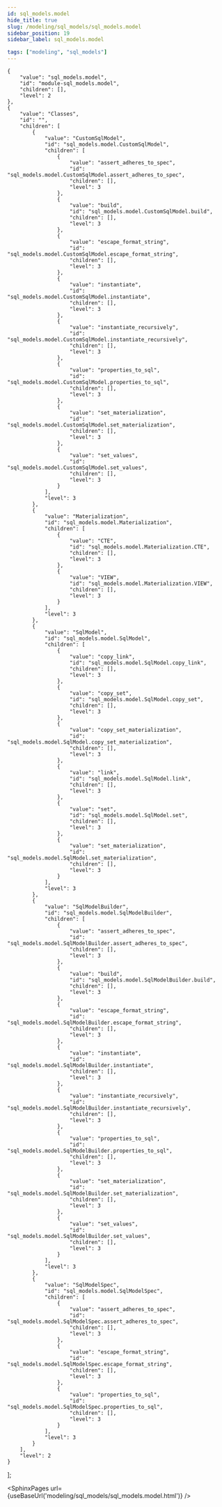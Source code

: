 ```yaml
---
id: sql_models.model
hide_title: true
slug: /modeling/sql_models/sql_models.model
sidebar_position: 19
sidebar_label: sql_models.model

tags: ["modeling", "sql_models"]
---
```


    {
        "value": "sql_models.model",
        "id": "module-sql_models.model",
        "children": [],
        "level": 2
    },
    {
        "value": "Classes",
        "id": "",
        "children": [
            {
                "value": "CustomSqlModel",
                "id": "sql_models.model.CustomSqlModel",
                "children": [
                    {
                        "value": "assert_adheres_to_spec",
                        "id": "sql_models.model.CustomSqlModel.assert_adheres_to_spec",
                        "children": [],
                        "level": 3
                    },
                    {
                        "value": "build",
                        "id": "sql_models.model.CustomSqlModel.build",
                        "children": [],
                        "level": 3
                    },
                    {
                        "value": "escape_format_string",
                        "id": "sql_models.model.CustomSqlModel.escape_format_string",
                        "children": [],
                        "level": 3
                    },
                    {
                        "value": "instantiate",
                        "id": "sql_models.model.CustomSqlModel.instantiate",
                        "children": [],
                        "level": 3
                    },
                    {
                        "value": "instantiate_recursively",
                        "id": "sql_models.model.CustomSqlModel.instantiate_recursively",
                        "children": [],
                        "level": 3
                    },
                    {
                        "value": "properties_to_sql",
                        "id": "sql_models.model.CustomSqlModel.properties_to_sql",
                        "children": [],
                        "level": 3
                    },
                    {
                        "value": "set_materialization",
                        "id": "sql_models.model.CustomSqlModel.set_materialization",
                        "children": [],
                        "level": 3
                    },
                    {
                        "value": "set_values",
                        "id": "sql_models.model.CustomSqlModel.set_values",
                        "children": [],
                        "level": 3
                    }
                ],
                "level": 3
            },
            {
                "value": "Materialization",
                "id": "sql_models.model.Materialization",
                "children": [
                    {
                        "value": "CTE",
                        "id": "sql_models.model.Materialization.CTE",
                        "children": [],
                        "level": 3
                    },
                    {
                        "value": "VIEW",
                        "id": "sql_models.model.Materialization.VIEW",
                        "children": [],
                        "level": 3
                    }
                ],
                "level": 3
            },
            {
                "value": "SqlModel",
                "id": "sql_models.model.SqlModel",
                "children": [
                    {
                        "value": "copy_link",
                        "id": "sql_models.model.SqlModel.copy_link",
                        "children": [],
                        "level": 3
                    },
                    {
                        "value": "copy_set",
                        "id": "sql_models.model.SqlModel.copy_set",
                        "children": [],
                        "level": 3
                    },
                    {
                        "value": "copy_set_materialization",
                        "id": "sql_models.model.SqlModel.copy_set_materialization",
                        "children": [],
                        "level": 3
                    },
                    {
                        "value": "link",
                        "id": "sql_models.model.SqlModel.link",
                        "children": [],
                        "level": 3
                    },
                    {
                        "value": "set",
                        "id": "sql_models.model.SqlModel.set",
                        "children": [],
                        "level": 3
                    },
                    {
                        "value": "set_materialization",
                        "id": "sql_models.model.SqlModel.set_materialization",
                        "children": [],
                        "level": 3
                    }
                ],
                "level": 3
            },
            {
                "value": "SqlModelBuilder",
                "id": "sql_models.model.SqlModelBuilder",
                "children": [
                    {
                        "value": "assert_adheres_to_spec",
                        "id": "sql_models.model.SqlModelBuilder.assert_adheres_to_spec",
                        "children": [],
                        "level": 3
                    },
                    {
                        "value": "build",
                        "id": "sql_models.model.SqlModelBuilder.build",
                        "children": [],
                        "level": 3
                    },
                    {
                        "value": "escape_format_string",
                        "id": "sql_models.model.SqlModelBuilder.escape_format_string",
                        "children": [],
                        "level": 3
                    },
                    {
                        "value": "instantiate",
                        "id": "sql_models.model.SqlModelBuilder.instantiate",
                        "children": [],
                        "level": 3
                    },
                    {
                        "value": "instantiate_recursively",
                        "id": "sql_models.model.SqlModelBuilder.instantiate_recursively",
                        "children": [],
                        "level": 3
                    },
                    {
                        "value": "properties_to_sql",
                        "id": "sql_models.model.SqlModelBuilder.properties_to_sql",
                        "children": [],
                        "level": 3
                    },
                    {
                        "value": "set_materialization",
                        "id": "sql_models.model.SqlModelBuilder.set_materialization",
                        "children": [],
                        "level": 3
                    },
                    {
                        "value": "set_values",
                        "id": "sql_models.model.SqlModelBuilder.set_values",
                        "children": [],
                        "level": 3
                    }
                ],
                "level": 3
            },
            {
                "value": "SqlModelSpec",
                "id": "sql_models.model.SqlModelSpec",
                "children": [
                    {
                        "value": "assert_adheres_to_spec",
                        "id": "sql_models.model.SqlModelSpec.assert_adheres_to_spec",
                        "children": [],
                        "level": 3
                    },
                    {
                        "value": "escape_format_string",
                        "id": "sql_models.model.SqlModelSpec.escape_format_string",
                        "children": [],
                        "level": 3
                    },
                    {
                        "value": "properties_to_sql",
                        "id": "sql_models.model.SqlModelSpec.properties_to_sql",
                        "children": [],
                        "level": 3
                    }
                ],
                "level": 3
            }
        ],
        "level": 2
    }
];




<SphinxPages url={useBaseUrl('modeling/sql_models/sql_models.model.html')} />
